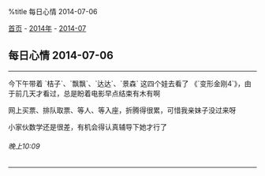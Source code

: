 %title 每日心情 2014-07-06

[[../../../index|首页]] - [[../index|2014年]] - [[index|2014-07]]
==每日心情 2014-07-06==
----
今下午带着 `桔子`、`飘飘`、`达达`、`景森` 这四个娃去看了 《`变形金刚4`》，由于前几天才看过，总是盼着电影早点结束有木有啊

网上买票、排队取票、等人、等入座，折腾得很累，可惜我亲妹子没过来呀

小家伙数学还是很差，有机会得认真辅导下她才行了
======晚上10:09======
----

